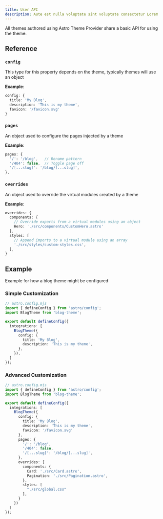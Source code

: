 ```yaml
---
title: User API
description: Aute est nulla voluptate sint voluptate consectetur Lorem nisi.
---
```


All themes authored using Astro Theme Provider share a basic API for using the theme. 

## Reference

### `config`

This type for this property depends on the theme, typically themes will use an object

**Example**:

```ts
config: {
  title: 'My Blog',
  description: 'This is my theme',
  favicon: '/favicon.svg'
}
```

### `pages`

An object used to configure the pages injected by a theme

**Example**:

```ts
pages: {
  '/': '/blog',   // Rename pattern
  '/404': false,  // Toggle page off
  '/[...slug]': '/blog/[...slug]',
},
```

### `overrides`

An object used to override the virtual modules created by a theme

**Example**:

```ts
overrides: {
  components: {
    // Override exports from a virtual modules using an object
    Hero: './src/components/CustomHero.astro'
  },
  styles: [
    // Append imports to a virtual module using an array
    './src/styles/custom-styles.css',
  ],
}
```

## Example

Example for how a blog theme might be configured

### Simple Customization

```ts
// astro.config.mjs
import { defineConfig } from 'astro/config';
import BlogTheme from 'blog-theme';

export default defineConfig({
  integrations: [
    BlogTheme({
      config: {
        title: 'My Blog',
        description: 'This is my theme',
      },
    }),
  ]
});
```

### Advanced Customization

```ts
// astro.config.mjs
import { defineConfig } from 'astro/config';
import BlogTheme from 'blog-theme';

export default defineConfig({
  integrations: [
    BlogTheme({
      config: {
        title: 'My Blog',
        description: 'This is my theme',
        favicon: '/favicon.svg'
      },
      pages: {
        '/': '/blog',
        '/404': false,
        '/[...slug]': '/blog/[...slug]',
      },
      overrides: {
        components: {
          Card: './src/Card.astro',
          Pagination: './src/Pagination.astro',
        },
        styles: [
          "./src/global.css"
        ],
      }
    })
  ]
});
```
